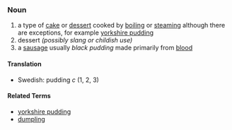 ===Noun===

# a type of [[cake]] or [[dessert]] cooked by [[boiling]] or [[steaming]] although there are exceptions, for example [[yorkshire pudding]]
# dessert ''(possibly slang or childish use) ''
# a [[sausage]] usually ''black pudding'' made primarily from [[blood]]

==== Translation ====
*Swedish: pudding ''c'' (1, 2, 3)

==== Related Terms ====

*[[yorkshire pudding]]
*[[dumpling]]